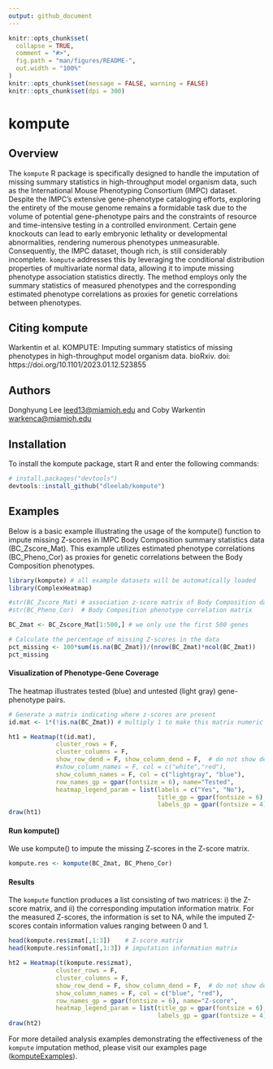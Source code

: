 ```yaml
---
output: github_document
---
```


<!-- README.md is generated from README.Rmd. Please edit that file -->

```r
knitr::opts_chunk$set(
  collapse = TRUE,
  comment = "#>",
  fig.path = "man/figures/README-",
  out.width = "100%"
)
knitr::opts_chunk$set(message = FALSE, warning = FALSE)
knitr::opts_chunk$set(dpi = 300)
```

# kompute

<!-- badges: start -->
<!-- badges: end -->

## Overview

The `kompute` R package is specifically designed to handle the imputation of missing summary statistics in high-throughput model organism data, such as the International Mouse Phenotyping Consortium (IMPC) dataset. Despite the IMPC's extensive gene-phenotype cataloging efforts, exploring the entirety of the mouse genome remains a formidable task due to the volume of potential gene-phenotype pairs and the constraints of resource and time-intensive testing in a controlled environment. Certain gene knockouts can lead to early embryonic lethality or developmental abnormalities, rendering numerous phenotypes unmeasurable. Consequently, the IMPC dataset, though rich, is still considerably incomplete. `kompute` addresses this by leveraging the conditional distribution properties of multivariate normal data, allowing it to impute missing phenotype association statistics directly. The method employs only the summary statistics of measured phenotypes and the corresponding estimated phenotype correlations as proxies for genetic correlations between phenotypes.


## Citing kompute

Warkentin et al. KOMPUTE: Imputing summary statistics of missing phenotypes in high-throughput model organism data. bioRxiv. doi: https://doi.org/10.1101/2023.01.12.523855

## Authors

Donghyung Lee <leed13@miamioh.edu> and Coby Warkentin <warkenca@miamioh.edu>

## Installation

To install the kompute package, start R and enter the following commands:

``` r
# install.packages("devtools")
devtools::install_github("dleelab/kompute")
```

## Examples

Below is a basic example illustrating the usage of the kompute() function to impute missing Z-scores in IMPC Body Composition summary statistics data (BC_Zscore_Mat). This example utilizes estimated phenotype correlations (BC_Pheno_Cor) as proxies for genetic correlations between the Body Composition phenotypes.

```r
library(kompute) # all example datasets will be automatically loaded
library(ComplexHeatmap)

#str(BC_Zscore_Mat) # association z-score matrix of Body Composition data
#str(BC_Pheno_Cor)  # Body Composition phenotype correlation matrix

BC_Zmat <- BC_Zscore_Mat[1:500,] # we only use the first 500 genes

# Calculate the percentage of missing Z-scores in the data 
pct_missing <- 100*sum(is.na(BC_Zmat))/(nrow(BC_Zmat)*ncol(BC_Zmat)) 
pct_missing
```

#### Visualization of Phenotype-Gene Coverage
The heatmap illustrates tested (blue) and untested (light gray) gene-phenotype pairs.

```r
# Generate a matrix indicating where z-scores are present
id.mat <- 1*(!is.na(BC_Zmat)) # multiply 1 to make this matrix numeric

ht1 = Heatmap(t(id.mat), 
             cluster_rows = F, 
             cluster_columns = F,
             show_row_dend = F, show_column_dend = F,  # do not show dendrogram
             #show_column_names = F, col = c("white","red"),
             show_column_names = F, col = c("lightgray", "blue"),
             row_names_gp = gpar(fontsize = 6), name="Tested",
             heatmap_legend_param = list(labels = c("Yes", "No"),
                                         title_gp = gpar(fontsize = 6), 
                                         labels_gp = gpar(fontsize = 4)))
draw(ht1)
```

#### Run kompute() 

We use kompute() to impute the missing Z-scores in the Z-score matrix.
```r
kompute.res <- kompute(BC_Zmat, BC_Pheno_Cor)
```

#### Results

The `kompute` function produces a list consisting of two matrices: i) the Z-score matrix, and ii) the corresponding imputation information matrix. For the measured Z-scores, the information is set to NA, while the imputed Z-scores contain information values ranging between 0 and 1.
```r
head(kompute.res$zmat[,1:3])    # Z-score matrix
head(kompute.res$infomat[,1:3]) # imputation information matrix

ht2 = Heatmap(t(kompute.res$zmat), 
             cluster_rows = F, 
             cluster_columns = F,
             show_row_dend = F, show_column_dend = F,  # do not show dendrogram
             show_column_names = F, col = c("blue", "red"),
             row_names_gp = gpar(fontsize = 6), name="Z-score",
             heatmap_legend_param = list(title_gp = gpar(fontsize = 6), 
                                         labels_gp = gpar(fontsize = 4)))
draw(ht2)
```


For more detailed analysis examples demonstrating the effectiveness of the `kompute` imputation method, please visit our examples page ([komputeExamples](https://statsleelab.github.io/komputeExamples/)).


